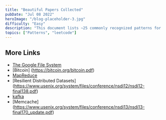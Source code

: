 ```yaml
---
title: "Beautiful Papers Collected"
pubDate: "Jul 08 2022"
heroImage: "/blog-placeholder-3.jpg"
difficulty: "Easy"
description: "This document lists ~25 commonly recognized patterns for solving LeetCode problems, sorted by fundamentality (how essential they are to algorithmic thinking), level (Beginner, Intermediate, Advanced), and dependencies (patterns that rely on others). The patterns are organized to ensure dependencies are introduced before dependent patterns. A dependency tree is included at the end to visualize relationships between patterns."
topics: ["Patterns", "leetcode"]
---
```


## More Links

- [The Google File System](https://static.googleusercontent.com/media/research.google.com/en//archive/gfs-sosp2003.pdf)
- [Bitcoin] (https://bitcoin.org/bitcoin.pdf)
- [MapReduce](https://static.googleusercontent.com/media/research.google.com/en//archive/mapreduce-osdi04.pdf)
- [Resilient Distributed Datasets] (https://www.usenix.org/system/files/conference/nsdi12/nsdi12-final138.pdf)
- [kafka](https://notes.stephenholiday.com/Kafka.pdf)
- [Memcache] (https://www.usenix.org/system/files/conference/nsdi13/nsdi13-final170_update.pdf)